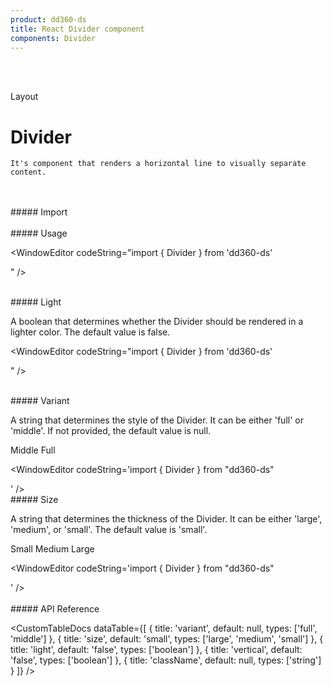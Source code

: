 ```yaml
---
product: dd360-ds
title: React Divider component
components: Divider
---
```


<br />
<br />

<Label>Layout</Label>

# <span name="floating-nav">Divider</span>

    It's component that renders a horizontal line to visually separate content.

<br />
<br />
##### <span name="floating-nav">Import</span>

<WindowEditor codeString="import { Divider } from 'dd360-ds'" />
<WindowEditor codeString="import Divider from 'dd360-ds/Divider'" />

<br />
<br />
##### <span name="floating-nav">Usage</span>

<ContainerComponentDoc>
    <Divider />
</ContainerComponentDoc>

<WindowEditor codeString="import { Divider } from 'dd360-ds'

<Divider />" />

<br />
##### <span name="floating-nav">Light</span>

A boolean that determines whether the Divider should be rendered in a lighter color. The default value is false.

<ContainerComponentDoc>
    <Divider light />
</ContainerComponentDoc>

<WindowEditor codeString="import { Divider } from 'dd360-ds'

<Divider light />" />

<br />
##### <span name="floating-nav">Variant</span>

A string that determines the style of the Divider. It can be either 'full' or 'middle'. If not provided, the default value is null.

<ContainerComponentDoc>
    <Text>Middle</Text>
    <Divider variant="middle" />
    <Text className="flex mt-2">Full</Text>
    <Divider variant="full" />
</ContainerComponentDoc>

<WindowEditor codeString='import { Divider } from "dd360-ds"

<Divider variant="middle" />
<Divider variant="full" />' />

<br />
##### <span name="floating-nav">Size</span>

A string that determines the thickness of the Divider. It can be either 'large', 'medium', or 'small'. The default value is 'small'.

<ContainerComponentDoc>
    <Text>Small</Text>
    <Divider size="small" />
    <Text className="flex mt-2">Medium</Text>
    <Divider size="medium" />
    <Text className="flex mt-2">Large</Text>
    <Divider size="large" />
</ContainerComponentDoc>

<WindowEditor codeString='import { Divider } from "dd360-ds"

<Divider size="small" />
<Divider size="medium" />
<Divider size="large" />' />

<br />
<br />
##### <span name="floating-nav">API Reference</span>

<CustomTableDocs
    dataTable={[
        { title: 'variant', default: null, types: ['full', 'middle'] },
        { title: 'size', default: 'small', types: ['large', 'medium', 'small'] },
        { title: 'light', default: 'false', types: ['boolean'] },
        { title: 'vertical', default: 'false', types: ['boolean'] },
        { title: 'className', default: null, types: ['string'] }
    ]}
/>

<BackAndForwardController />
